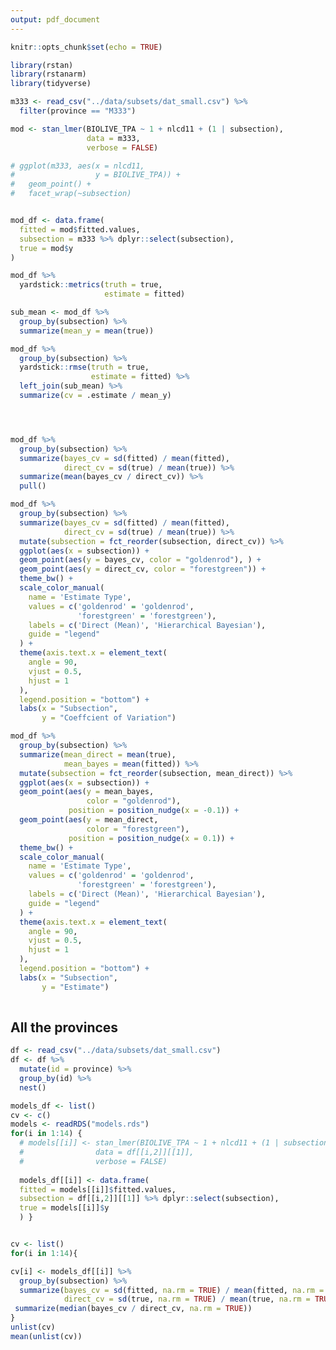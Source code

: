 ```yaml
---
output: pdf_document
---
```


```r
knitr::opts_chunk$set(echo = TRUE)
```

```r
library(rstan)
library(rstanarm)
library(tidyverse)
```


```r
m333 <- read_csv("../data/subsets/dat_small.csv") %>%
  filter(province == "M333")

mod <- stan_lmer(BIOLIVE_TPA ~ 1 + nlcd11 + (1 | subsection),
                 data = m333,
                 verbose = FALSE)

# ggplot(m333, aes(x = nlcd11,
#                  y = BIOLIVE_TPA)) +
#   geom_point() +
#   facet_wrap(~subsection)


mod_df <- data.frame(
  fitted = mod$fitted.values,
  subsection = m333 %>% dplyr::select(subsection),
  true = mod$y
)

mod_df %>%
  yardstick::metrics(truth = true,
                     estimate = fitted)

sub_mean <- mod_df %>%
  group_by(subsection) %>%
  summarize(mean_y = mean(true))

mod_df %>%
  group_by(subsection) %>%
  yardstick::rmse(truth = true,
                  estimate = fitted) %>%
  left_join(sub_mean) %>%
  summarize(cv = .estimate / mean_y)




mod_df %>%
  group_by(subsection) %>%
  summarize(bayes_cv = sd(fitted) / mean(fitted),
            direct_cv = sd(true) / mean(true)) %>%
  summarize(mean(bayes_cv / direct_cv)) %>%
  pull()

mod_df %>%
  group_by(subsection) %>%
  summarize(bayes_cv = sd(fitted) / mean(fitted),
            direct_cv = sd(true) / mean(true)) %>%
  mutate(subsection = fct_reorder(subsection, direct_cv)) %>%
  ggplot(aes(x = subsection)) +
  geom_point(aes(y = bayes_cv, color = "goldenrod"), ) +
  geom_point(aes(y = direct_cv, color = "forestgreen")) +
  theme_bw() +
  scale_color_manual(
    name = 'Estimate Type',
    values = c('goldenrod' = 'goldenrod',
               'forestgreen' = 'forestgreen'),
    labels = c('Direct (Mean)', 'Hierarchical Bayesian'),
    guide = "legend"
  ) +
  theme(axis.text.x = element_text(
    angle = 90,
    vjust = 0.5,
    hjust = 1
  ),
  legend.position = "bottom") +
  labs(x = "Subsection",
       y = "Coeffcient of Variation")

mod_df %>%
  group_by(subsection) %>%
  summarize(mean_direct = mean(true),
            mean_bayes = mean(fitted)) %>%
  mutate(subsection = fct_reorder(subsection, mean_direct)) %>%
  ggplot(aes(x = subsection)) +
  geom_point(aes(y = mean_bayes,
                 color = "goldenrod"),
             position = position_nudge(x = -0.1)) + 
  geom_point(aes(y = mean_direct,
                 color = "forestgreen"),
             position = position_nudge(x = 0.1)) +
  theme_bw() +
  scale_color_manual(
    name = 'Estimate Type',
    values = c('goldenrod' = 'goldenrod',
               'forestgreen' = 'forestgreen'),
    labels = c('Direct (Mean)', 'Hierarchical Bayesian'),
    guide = "legend"
  ) +
  theme(axis.text.x = element_text(
    angle = 90,
    vjust = 0.5,
    hjust = 1
  ),
  legend.position = "bottom") +
  labs(x = "Subsection",
       y = "Estimate")
  
```


## All the provinces

```r
df <- read_csv("../data/subsets/dat_small.csv")
df <- df %>%
  mutate(id = province) %>%
  group_by(id) %>%
  nest()

models_df <- list()
cv <- c()
models <- readRDS("models.rds")
for(i in 1:14) {
  # models[[i]] <- stan_lmer(BIOLIVE_TPA ~ 1 + nlcd11 + (1 | subsection),
  #                data = df[[i,2]][[1]],
  #                verbose = FALSE)
  
  models_df[[i]] <- data.frame(
  fitted = models[[i]]$fitted.values,
  subsection = df[[i,2]][[1]] %>% dplyr::select(subsection),
  true = models[[i]]$y
  ) }


cv <- list()
for(i in 1:14){

cv[i] <- models_df[[i]] %>%
  group_by(subsection) %>%
  summarize(bayes_cv = sd(fitted, na.rm = TRUE) / mean(fitted, na.rm = TRUE),
            direct_cv = sd(true, na.rm = TRUE) / mean(true, na.rm = TRUE)) %>%
 summarize(median(bayes_cv / direct_cv, na.rm = TRUE))
}
unlist(cv)
mean(unlist(cv))

```



